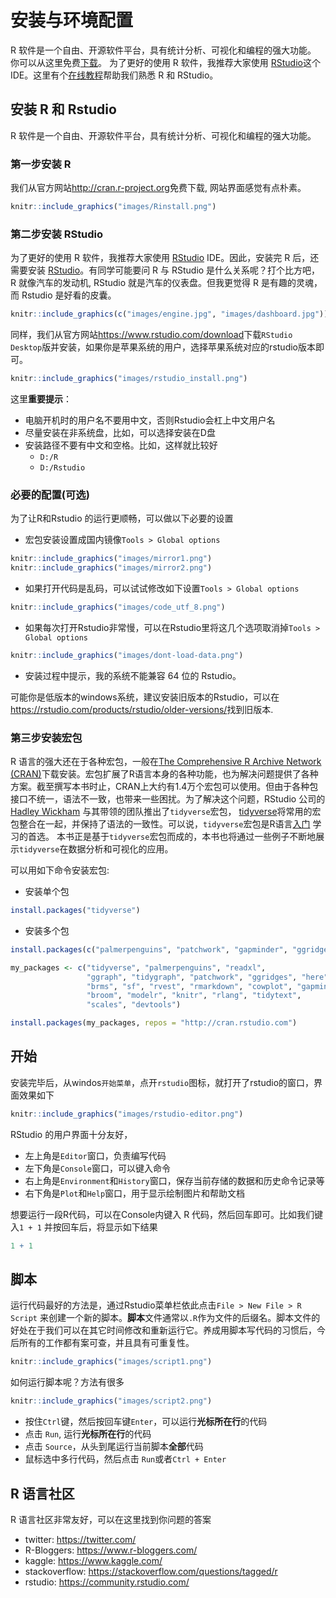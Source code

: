 # 安装与环境配置 {#install}


R 软件是一个自由、开源软件平台，具有统计分析、可视化和编程的强大功能。
你可以从这里免费[下载](https://cloud.r-project.org)。 为了更好的使用 R 软件，我推荐大家使用 [RStudio](https://www.rstudio.com/products/rstudio)这个 IDE。这里有个[在线教程](https://www.rstudio.com/online-learning/)帮助我们熟悉 R 和 RStudio。





## 安装 R 和 Rstudio

R 软件是一个自由、开源软件平台，具有统计分析、可视化和编程的强大功能。


### 第一步安装 R

我们从官方网站[http://cran.r-project.org](https://cloud.r-project.org)免费下载, 网站界面感觉有点朴素。


```r
knitr::include_graphics("images/Rinstall.png")
```



### 第二步安装 RStudio

为了更好的使用 R 软件，我推荐大家使用 [RStudio](https://www.rstudio.com/products/rstudio) IDE。因此，安装完 R 后，还需要安装 [RStudio](https://www.rstudio.com/products/rstudio)。有同学可能要问 R 与 RStudio 是什么关系呢？打个比方吧，R 就像汽车的发动机, RStudio 就是汽车的仪表盘。但我更觉得 R 是有趣的灵魂，而 Rstudio 是好看的皮囊。

```r
knitr::include_graphics(c("images/engine.jpg", "images/dashboard.jpg"))
```


同样，我们从官方网站[https://www.rstudio.com/download](https://www.rstudio.com/download)下载`RStudio Desktop`版并安装，如果你是苹果系统的用户，选择苹果系统对应的rstudio版本即可。

```r
knitr::include_graphics("images/rstudio_install.png")
```


::: {.rmdnote}
这里**重要提示**：

- 电脑开机时的用户名不要用中文，否则Rstudio会杠上中文用户名
- 尽量安装在非系统盘，比如，可以选择安装在D盘
- 安装路径不要有中文和空格。比如，这样就比较好
   - `D:/R`
   - `D:/Rstudio`

:::





### 必要的配置(可选)

为了让R和Rstudio 的运行更顺畅，可以做以下必要的设置

- 宏包安装设置成国内镜像`Tools > Global options`

```r
knitr::include_graphics("images/mirror1.png")
knitr::include_graphics("images/mirror2.png")
```

- 如果打开代码是乱码，可以试试修改如下设置`Tools > Global options`

```r
knitr::include_graphics("images/code_utf_8.png")
```

- 如果每次打开Rstudio非常慢，可以在Rstudio里将这几个选项取消掉`Tools > Global options`
```r
knitr::include_graphics("images/dont-load-data.png")
```

- 安装过程中提示，我的系统不能兼容 64 位的 Rstudio。

可能你是低版本的windows系统，建议安装旧版本的Rstudio，可以在[https://rstudio.com/products/rstudio/older-versions/](https://rstudio.com/products/rstudio/older-versions/)找到旧版本.



### 第三步安装宏包

R 语言的强大还在于各种宏包，一般在[The Comprehensive R Archive Network (CRAN)](https://cran.r-project.org)下载安装。宏包扩展了R语言本身的各种功能，也为解决问题提供了各种方案。截至撰写本书时止，CRAN上大约有1.4万个宏包可以使用。但由于各种包接口不统一，语法不一致，也带来一些困扰。为了解决这个问题，RStudio 公司的[Hadley Wickham](http://hadley.nz) 与其带领的团队推出了`tidyverse`宏包， [tidyverse](https://www.tidyverse.org)将常用的宏包整合在一起，并保持了语法的一致性。可以说，`tidyverse`宏包是R语言[入门](http://varianceexplained.org/r/teach-tidyverse/) 学习的首选。
本书正是基于`tidyverse`宏包而成的，本书也将通过一些例子不断地展示`tidyverse`在数据分析和可视化的应用。

可以用如下命令安装宏包:

- 安装单个包
```r
install.packages("tidyverse")
```

- 安装多个包
```r
install.packages(c("palmerpenguins", "patchwork", "gapminder", "ggridges", "readxl"))
```


```r
my_packages <- c("tidyverse", "palmerpenguins", "readxl",
                 "ggraph", "tidygraph", "patchwork", "ggridges", "here", 
                 "brms", "sf", "rvest", "rmarkdown", "cowplot", "gapminder",
                 "broom", "modelr", "knitr", "rlang", "tidytext",  
                 "scales", "devtools")

install.packages(my_packages, repos = "http://cran.rstudio.com")
```





## 开始 

安装完毕后，从windos`开始菜单`，点开`rstudio`图标，就打开了rstudio的窗口，界面效果如下

```r
knitr::include_graphics("images/rstudio-editor.png")
```



RStudio 的用户界面十分友好，

- 左上角是`Editor`窗口，负责编写代码
- 左下角是`Console`窗口，可以键入命令
- 右上角是`Environment`和`History`窗口，保存当前存储的数据和历史命令记录等
- 右下角是`Plot`和`Help`窗口，用于显示绘制图片和帮助文档

想要运行一段R代码，可以在Console内键入 R 代码，然后回车即可。比如我们键入`1 + 1` 并按回车后，将显示如下结果
```r
1 + 1
```




## 脚本

运行代码最好的方法是，通过Rstudio菜单栏依此点击`File > New File > R Script` 来创建一个新的脚本。**脚本**文件通常以`.R`作为文件的后缀名。脚本文件的好处在于我们可以在其它时间修改和重新运行它。养成用脚本写代码的习惯后，今后所有的工作都有案可查，并且具有可重复性。

```r
knitr::include_graphics("images/script1.png")
```


如何运行脚本呢？方法有很多

  
```r
knitr::include_graphics("images/script2.png")
```

- 按住`Ctrl`键，然后按回车键`Enter`，可以运行**光标所在行**的代码
- 点击 `Run`, 运行**光标所在行**的代码
- 点击 `Source`，从头到尾运行当前脚本**全部**代码
- 鼠标选中多行代码，然后点击 `Run`或者`Ctrl + Enter`



## R 语言社区

R 语言社区非常友好，可以在这里找到你问题的答案

  - twitter: <https://twitter.com/>
  - R-Bloggers: <https://www.r-bloggers.com/>
  - kaggle: <https://www.kaggle.com/>
  - stackoverflow: <https://stackoverflow.com/questions/tagged/r>
  - rstudio: <https://community.rstudio.com/>
  

